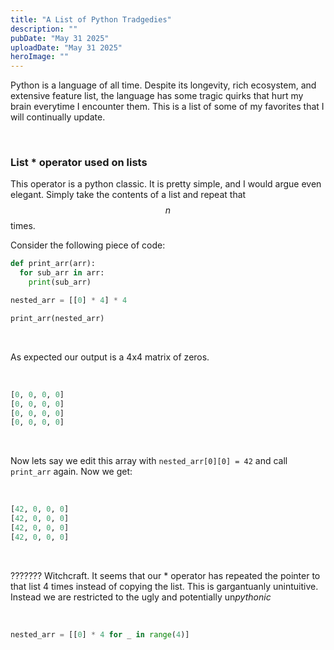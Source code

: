 ```yaml
---
title: "A List of Python Tradgedies"
description: ""
pubDate: "May 31 2025"
uploadDate: "May 31 2025"
heroImage: ""
---
```


Python is a language of all time. Despite its longevity, rich ecosystem, and extensive feature list, the language has some tragic quirks that hurt my brain everytime I encounter them. This is a list of some of my favorites that I will continually update.

<br/>

### List * operator used on lists

This operator is a python classic. It is pretty simple, and I would argue even elegant. Simply take the contents of a list and repeat that $$n$$ times.

Consider the following piece of code:
<br/>

```python
def print_arr(arr):
  for sub_arr in arr:
    print(sub_arr)

nested_arr = [[0] * 4] * 4

print_arr(nested_arr)
```
<br/>

As expected our output is a 4x4 matrix of zeros.

<br/>

```python
[0, 0, 0, 0]
[0, 0, 0, 0]
[0, 0, 0, 0]
[0, 0, 0, 0]
```

<br/>

Now lets say we edit this array with ```nested_arr[0][0] = 42``` and call ```print_arr``` again. Now we get:

<br/>

```python
[42, 0, 0, 0]
[42, 0, 0, 0]
[42, 0, 0, 0]
[42, 0, 0, 0]
```
<br/>

??????? Witchcraft. It seems that our * operator has repeated the pointer to that list 4 times instead of copying the list. This is gargantuanly unintuitive. Instead we are restricted to the ugly and potentially un*pythonic*

<br/>

```python
nested_arr = [[0] * 4 for _ in range(4)]
```

<br/>

